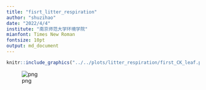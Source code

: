 ```yaml
---
title: "fisrt_litter_respiration"
author: "shuzihao"
date: "2022/4/4"
institute: "南京师范大学环境学院"
mianfont: Times New Roman
fontsize: 10pt
output: md_document
---
```



```r
knitr::include_graphics("../../plots/litter_respiration/first_CK_leaf.png")
```

![png]("../../plots/litter_respiration/first_CK_leaf.png")
